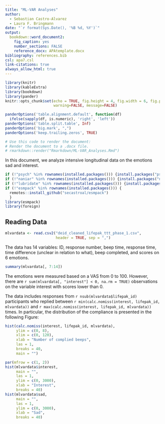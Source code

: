 ```yaml
---
title: "ML-VAR Analyses"
author:
  - Sebastian Castro-Alvarez
  - Laura F. Bringmann
date: "`r format(Sys.Date(), '%B %d, %Y')`"
output: 
  bookdown::word_document2:
    fig_caption: yes
    number_sections: FALSE
    reference_docx: APAtemplate.docx
bibliography: references.bib
csl: apa7.csl
link-citations: true
always_allow_html: true
---
```

  
```r
library(knitr)
library(kableExtra)
library(bookdown)
library(pander)
knitr::opts_chunk$set(echo = TRUE, fig.height = 4, fig.width = 6, fig.pos = "!H",  
                      warning=FALSE, message=FALSE)

panderOptions('table.alignment.default', function(df)
  ifelse(sapply(df, is.numeric), 'right', 'left'))
panderOptions('table.split.table', Inf)
panderOptions('big.mark', ",")
panderOptions('keep.trailing.zeros', TRUE)

# Use this code to render the document:
# Render the document to a .docx file.
# rmarkdown::render("Rmarkdown/ML-VAR_Analyses.Rmd") 
```

In this document, we analyze intensive longitudinal data on the emotions sad and interest.

```r
if (!"psych" %in% rownames(installed.packages())) {install.packages("psych")}
if (!"naniar" %in% rownames(installed.packages())) {install.packages("naniar")}
if (!"lubridate" %in% rownames(installed.packages())) {install.packages("lubridate")}
if (!"esmpack" %in% rownames(installed.packages())) {
  remotes::install_github("secastroal/esmpack")
  }
library(esmpack)
library(foreign)
```

## Reading Data

```r
mlvardata <- read.csv2("deid_cleaned_lifepak_ttt_phase_1.csv", 
                       header = TRUE, sep = ",")
```

The data has 14 variables: ID, response number, beep time, response time, time difference (unclear in relation to what), beep completed, and scores on 6 emotions.

```r
summary(mlvardata[, 7:14])
```

The emotions were measured based on a VAS from 0 to 100. However, there are `r sum(mlvardata[, "interest"] < 0, na.rm = TRUE)` observations on the variable interest with scores lower than 0.

The data includes responses from `r nsub(mlvardata$lifepak_id)` participants who replied between `r min(calc.nomiss(interest, lifepak_id, mlvardata))` and `r max(calc.nomiss(interest, lifepak_id, mlvardata))` times. In particular, the distribution of the compliance is presented in the following Figure:

```r
hist(calc.nomiss(interest, lifepak_id, mlvardata),
     ylim = c(0, 8),
     xlim = c(0, 120),
     xlab = "Number of complied beeps",
     las = 1,
     breaks = 40,
     main = "")

```

```r
par(mfrow = c(1, 2))
hist(mlvardata$interest, 
     main = "",
     las = 1,
     ylim = c(0, 3000),
     xlab = "Interest",
     breaks = 40)
hist(mlvardata$sad,
     main = "",
     las = 1,
     ylim = c(0, 3000),
     xlab = "Sad",
     breaks = 40)
```



